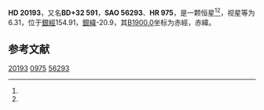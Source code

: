 {{Starbox begin
| name = HD 20193
}}
{{Starbox observe
| epoch = [[J2000.0|J2000.0]]
| constell = {{星座名待查}}<ref name=SIMBAD>{{cite web
 | url=http://simbad.u-strasbg.fr/simbad/sim-id?Ident=HR+975
 | title=Pulsating variable Star
 | publisher=Centre de Données astronomiques de Strasbourg
 | work=SIMBAD
 | accessdate=2012-07-13
 | archive-date=2016-03-17
 | archive-url=https://web.archive.org/web/20160317093043/http://simbad.u-strasbg.fr/simbad/sim-id?Ident=HR+975
 | dead-url=no
 }}</ref><ref name=DATA>{{cite web
 | url=http://vizier.u-strasbg.fr/viz-bin/VizieR-5?-out.add=.&-source=5050&-corr=PK=HR&-out.max=9999&HR=975
 | title=VizieR Detailed Page
 | accessdate=2012-07-13
 | archive-date=2016-03-05
 | archive-url=https://web.archive.org/web/20160305025506/http://vizier.u-strasbg.fr/viz-bin/VizieR-5?-out.add=.&-source=5050&-corr=PK=HR&-out.max=9999&HR=975
 | dead-url=no
 }}</ref>
| 星官 = 
| ra = {{RA|3|15|47}}<ref name=SIMBAD /><ref name=DATA />
| dec = {{DEC|+32|51|23}}<ref name=SIMBAD /><ref name=DATA />
| appmag_v = 6.31<ref name=SIMBAD /><ref name=DATA />
}}
{{Starbox character
| class = F4V vw<ref name=SIMBAD /><ref name=DATA />
| b-v = 0.37<ref name=SIMBAD /><ref name=DATA />
| u-b = -0.02<ref name=SIMBAD /><ref name=DATA />
| r-i = <ref name=SIMBAD /><ref name=DATA />
| variable = 
}}
{{Starbox astrometry
| radial_v = -0.02
| prop_mo_ra = 14
| parallax = 
| p_error = 
}}
{{Starbox catalog
| names =BD+32 591，[[SAO星表|SAO]] 56293，[[HD星表|HD]] 20193，[[HR星表|HR]] 975}}
{{Starbox reference |Simbad=HR+975}}
{{Starbox end}}

'''HD 20193'''，又名'''BD+32 591'''，'''SAO 56293'''、'''HR 975'''，是一颗恒星<ref name=SIMBAD /><ref name=DATA />，视星等为6.31，位于[[銀道座標系|銀經]]154.91，[[銀道座標系|銀緯]]-20.9，其[[B1900.0|B1900.0]]坐标为赤經{{RA|3|9|36}}，赤緯{{DEC|+32|-20.9|6}}。

== 参考文献 ==
{{reflist}}

{{star-stub}}

[[Category:HD和HDE天體|20193]]
[[Category:HR天體|0975]]
[[Category:SAO天體|56293]]